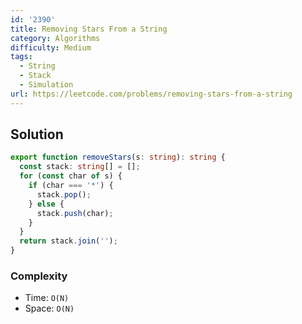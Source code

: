 ```yaml
---
id: '2390'
title: Removing Stars From a String
category: Algorithms
difficulty: Medium
tags:
  - String
  - Stack
  - Simulation
url: https://leetcode.com/problems/removing-stars-from-a-string
---
```


## Solution

```typescript filename="solution.ts" copy
export function removeStars(s: string): string {
  const stack: string[] = [];
  for (const char of s) {
    if (char === '*') {
      stack.pop();
    } else {
      stack.push(char);
    }
  }
  return stack.join('');
}
```

### Complexity

- Time: `O(N)`
- Space: `O(N)`
